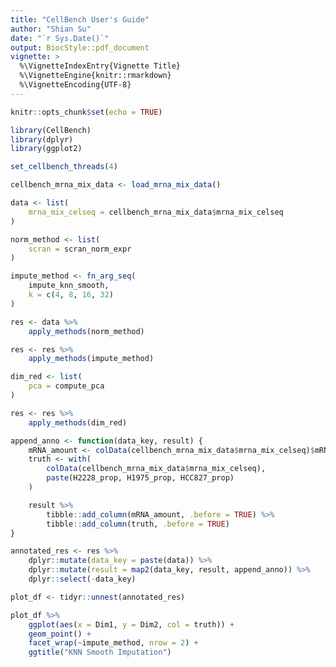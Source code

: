 ```yaml
---
title: "CellBench User's Guide"
author: "Shian Su"
date: "`r Sys.Date()`"
output: BiocStyle::pdf_document
vignette: >
  %\VignetteIndexEntry{Vignette Title}
  %\VignetteEngine{knitr::rmarkdown}
  %\VignetteEncoding{UTF-8}
---
```


```r
knitr::opts_chunk$set(echo = TRUE)
```

```r
library(CellBench)
library(dplyr)
library(ggplot2)

set_cellbench_threads(4)

cellbench_mrna_mix_data <- load_mrna_mix_data()

data <- list(
    mrna_mix_celseq = cellbench_mrna_mix_data$mrna_mix_celseq
)

norm_method <- list(
    scran = scran_norm_expr
)

impute_method <- fn_arg_seq(
    impute_knn_smooth,
    k = c(4, 8, 16, 32)
)

res <- data %>%
    apply_methods(norm_method)

res <- res %>%
    apply_methods(impute_method)

dim_red <- list(
    pca = compute_pca
)

res <- res %>%
    apply_methods(dim_red)

append_anno <- function(data_key, result) {
    mRNA_amount <- colData(cellbench_mrna_mix_data$mrna_mix_celseq)$mRNA_amount
    truth <- with(
        colData(cellbench_mrna_mix_data$mrna_mix_celseq),
        paste(H2228_prop, H1975_prop, HCC827_prop)
    )

    result %>%
        tibble::add_column(mRNA_amount, .before = TRUE) %>%
        tibble::add_column(truth, .before = TRUE)
}

annotated_res <- res %>%
    dplyr::mutate(data_key = paste(data)) %>%
    dplyr::mutate(result = map2(data_key, result, append_anno)) %>%
    dplyr::select(-data_key)

plot_df <- tidyr::unnest(annotated_res)

plot_df %>%
    ggplot(aes(x = Dim1, y = Dim2, col = truth)) +
    geom_point() +
    facet_wrap(~impute_method, nrow = 2) +
    ggtitle("KNN Smooth Imputation")

```


